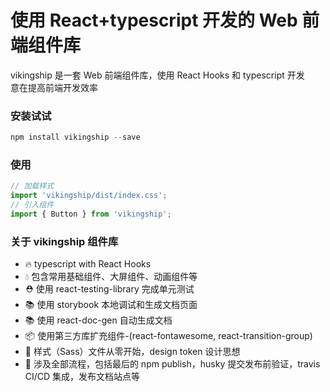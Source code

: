 
<Meta title="Welcome" />

# 使用 React+typescript 开发的 Web 前端组件库

vikingship 是一套 Web 前端组件库，使用 React Hooks 和 typescript 开发  
意在提高前端开发效率

### 安装试试

```javascript
npm install vikingship --save
```

### 使用

```javascript
// 加载样式
import 'vikingship/dist/index.css';
// 引入组件
import { Button } from 'vikingship';
```

### 关于 vikingship 组件库

- 🔥 typescript with React Hooks
- 💧 包含常用基础组件、大屏组件、动画组件等
- ⛑️ 使用 react-testing-library 完成单元测试
- 📚 使用 storybook 本地调试和生成文档页面
- 📚 使用 react-doc-gen 自动生成文档
- 📦 使用第三方库扩充组件-(react-fontawesome, react-transition-group)
- 🌹 样式（Sass）文件从零开始，design token 设计思想
- 🎉 涉及全部流程，包括最后的 npm publish，husky 提交发布前验证，travis CI/CD 集成，发布文档站点等
